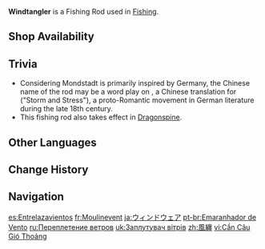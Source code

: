 {{Item Infobox
|id           = 200901
|image        = Item Windtangler.png
|type         = Fishing Rods
|invCategory  = Gadgets
|quality      = 4
|effect       = If you can stay within the Ideal Tension Zone while fishing, this rod will shorten the time in which fish will struggle by a stable amount and increase your chances of success. This effect only works in [[Mondstadt]].
|description  = A long, bright, transparent rod created by a poet from Mondstadt. To help borrow the power of Anemo to help raise the rod, the poet rather ingeniously designed a fishing reel made from the leaves of [[Windwheel Aster]]s, which also imparts a certain romanticism of "lingering in the wind" to this device. But perhaps there were issues in the handiwork or in the design itself, for the finalized product could not spin as freely as expected. Perhaps this is what they call "the chasm between professions?"
|reusable     = Yes
|usage        = Fishing
|memento      = No
|source1      = {{Sold By|Windtangler}}
}}
'''Windtangler''' is a Fishing Rod used in [[Fishing]].

==Shop Availability==
{{Shop Availability|currency=Fish}}

==Trivia==
*Considering Mondstadt is primarily inspired by Germany, the Chinese name of the rod {{Lang|Wind-Tangle|zh=风缠|zh_rm=Fēngchán}} may be a word play on {{Lang|Storm-Charge|zh=狂飙突进|zh_rm=Kuángbiāo Tūjìn}}, a Chinese translation for {{w|Sturm und Drang}} ("Storm and Stress"), a proto-Romantic movement in German literature during the late 18th century.
*This fishing rod also takes effect in [[Dragonspine]].

==Other Languages==
{{Other Languages
|en      = Windtangler
|zhs     = 风缠
|zhs_rm  = Fēngchán
|zht     = 風纏
|zht_rm  = Fēngchán
|zh_tl   = Wind-Tangle
|ja      = ウィンドウェア
|ja_rm   = Windo Wea
|ja_tl   = Wind Wear
|ko      = 휘감는 바람
|ko_tl   = Tangling Wind
|es      = Entrelazavientos
|es_tl   = Windtangler
|fr      = Moulinevent
|fr_tl   = Windreeler
|ru      = Переплетение ветров
|ru_tl   = Tangle of Winds
|th      = Windtangler
|vi      = Cần Câu Gió Thoảng
|vi_tl   = Breeze Fishing Rod
|de      = Windumarmung
|de_tl   = Wind Hug
|id      = Windtangler
|pt      = Emaranhador do Vento
|pt_tl   = 
|tr      = Rüzgar Makarası
|tr_tl   = Wind Reel
|it      = Avvolgivento
|it_tl   = 
}}

==Change History==
{{Change History|2.1}}

==Navigation==
{{Gadget Navbox}}

[[es:Entrelazavientos]]
[[fr:Moulinevent]]
[[ja:ウィンドウェア]]
[[pt-br:Emaranhador de Vento]]
[[ru:Переплетение ветров]]
[[uk:Заплутувач вітрів]]
[[zh:風纏]]
[[vi:Cần Câu Gió Thoảng]]